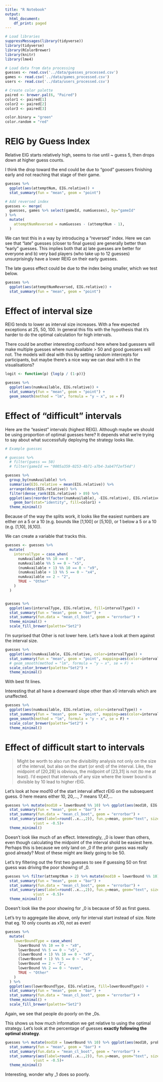 ```yaml
---
title: "R Notebook"
output:
  html_document:
    df_print: paged
---
```



```r

# Load libraries
suppressMessages(library(tidyverse))
library(tidyverse)
library(RColorBrewer)
library(knitr)
library(lme4)

# Load data from data processing 
guesses <- read.csv('../data/guesses_processed.csv')
games <- read.csv('../data/games_processed.csv')
users <- read.csv('../data/users_processed.csv')

# Create color palette
paired <- brewer.pal(6, "Paired")
color1 <- paired[1]
color2 <- paired[2]
color3 <- paired[3]

color.binary = "green"
color.random = "red"
```

# REIG by Guess Index

Relative EIG starts relatively high, seems to rise until ~ guess 5, then drops down at higher guess counts.

I think the drop toward the end could be due to "good" guessers finishing early and not reaching that stage of their game.

```r

guesses %>%
  ggplot(aes(attemptNum, EIG.relative)) + 
  stat_summary(fun = "mean", geom = "point")

```

```r

# Add reversed index
guesses <- merge(
  guesses, games %>% select(gameId, numGuesses), by="gameId"
) %>%
  mutate(
    attemptNumReversed = numGuesses - (attemptNum - 1),
  )

```

We can test this in a way by introducing a "reversed" index. Here we can see that "late" guesses (closer to final guess) are generally better than "early" guesses. This implies both that a) late guesses are better for everyone and b) very bad players (who take up to 12 guesses) unsurprisingly have a lower REIG on their early guesses.

The late guess effect could be due to the index being smaller, which we test below.

```r
guesses %>%
  ggplot(aes(attemptNumReversed, EIG.relative)) + 
  stat_summary(fun = "mean", geom = "point")

```
# Effect of interval size

REIG tends to lower as interval size increases. With a few expected exceptions at 25, 50, 100. In general this fits with the hypothesis that it's harder to do the optimal calculation for high intervals.

There could be another interesting confound here where bad guessers will make multiple guesses where numAvailable > 50 and good guessers will not. The models will deal with this by setting random intercepts for participants, but maybe there's a nice way we can deal with it in the visualisations?

```r

logit <- function(p) {log(p / (1-p))}

guesses %>%
  ggplot(aes(numAvailable, EIG.relative)) + 
  stat_summary(fun = "mean", geom = "point") + 
  geom_smooth(method = "lm", formula = "y ~ x", se = F)

```

# Effect of "difficult" intervals

Here are the "easiest" intervals (highest REIG). Although maybe we should be using proportion of optimal guesses here? It depends what we're trying to say about what successfully deploying the strategy looks like.

```r

# Example guesses

# guesses %>%
  # filter(guess == 50)
  # filter(gameId == "0005a359-0253-4b71-a7b4-3ab47f2ef54d")

guesses %>%
  group_by(numAvailable) %>%
  summarise(EIG.relative = mean(EIG.relative)) %>%
  arrange(desc(EIG.relative)) %>%
  filter(dense_rank(EIG.relative) > 89) %>%
  ggplot(aes(reorder(factor(numAvailable), -EIG.relative), EIG.relative)) + 
    geom_bar(stat="identity", fill=color1) + 
  theme_minimal()


```

Because of the way the splits work, it looks like the easiest numbers are either *on*
a 5 or a 10 (e.g. bounds like [1,100] or [5,10]), or 1 below a 5 or a 10 (e.g. [1,10], [6,10]).

We can create a variable that tracks this.

```r

guesses <- guesses %>%
  mutate(
    intervalType = case_when(
      numAvailable %% 10 == 0 ~ "x0",
      numAvailable %% 5 == 0 ~ "x5",
      (numAvailable + 1) %% 10 == 0 ~ "x9",
      (numAvailable + 1) %% 5 == 0 ~ "x4",
      numAvailable == 2 ~ "2",
      TRUE ~ "Other"
    )
  )


guesses %>%
  ggplot(aes(intervalType, EIG.relative, fill=intervalType)) + 
  stat_summary(fun = "mean", geom = "bar") + 
  stat_summary(fun.data = "mean_cl_boot", geom = "errorbar") + 
  theme_minimal() + 
  scale_fill_brewer(palette="Set2")
```

I'm surprised that Other is not lower here. Let's have a look at them against the interval size.

```r

guesses %>%
  ggplot(aes(numAvailable, EIG.relative, color=intervalType)) + 
  stat_summary(fun = "mean", geom = "point", mapping=aes(color=intervalType)) + 
  # geom_smooth(method = "lm", formula = "y ~ x", se = F) + 
  scale_color_brewer(palette="Set2") +
  theme_minimal()

```

With best fit lines.

Interesting that all have a downward slope other than x0 intervals which are unaffected.

```r

guesses %>%
  ggplot(aes(numAvailable, EIG.relative, color=intervalType)) + 
  stat_summary(fun = "mean", geom = "point", mapping=aes(color=intervalType)) + 
  geom_smooth(method = "lm", formula = "y ~ x", se = F) +
  scale_color_brewer(palette="Set2") +
  theme_minimal()

```

# Effect of difficult start to intervals
> Might be worth to also run the divisibility analysis not only on the size of the interval, but also on the start (or end) of the interval. Like, the midpoint of [20,28] is obvious, the midpoint of [23,31] is not (to me at least). I’d expect that intervals of any size where the lower bound is divisible by 10 lead to higher rEIG.

Let's look at how mod10 of the start interval affect rEIG on the subsequent guess. 0 here means either 10, 20,..., 7 means 17,47,...

```r
guesses %>% mutate(mod10 = lowerBound %% 10) %>% ggplot(aes(mod10, EIG.relative)) +
  stat_summary(fun = "mean", geom = "bar") + 
  stat_summary(fun.data = "mean_cl_boot", geom = "errorbar") +
  stat_summary(aes(label=round(..x..,2)), fun.y=mean, geom="text", size=6,
             vjust = -0.5)+
  theme_minimal()

```
Doesn't look like much of an effect. Interestingly, _0 is lower than others, even though calculating the midpoint of the interval shold be easiest here. Perhaps this is because we only land on _0 if the prior guess was really good already? Most of these might are likely going to be 50.

Let's try filtering out the first two guesses to see if guessing 50 on first guess was driving the poor showing of _0. 
```r
guesses %>% filter(attemptNum > 2) %>% mutate(mod10 = lowerBound %% 10) %>% ggplot(aes(mod10, EIG.relative)) +
  stat_summary(fun = "mean", geom = "bar") + 
  stat_summary(fun.data = "mean_cl_boot", geom = "errorbar") +
  stat_summary(aes(label=round(..x..,2)), fun.y=mean, geom="text", size=6,
             vjust = -0.5)+
  theme_minimal()

```
Doesn't look like the poor showing for _0 is because of 50 as first guess. 

Let's try to aggregate like above, only for interval start instead of size. Note that eg. 10 only counts as x10, not as even! 

```r

guesses %>%
  mutate(
    lowerBoundType = case_when(
      lowerBound %% 10 == 0 ~ "x0",
      lowerBound %% 5 == 0 ~ "x5",
      (lowerBound + 1) %% 10 == 0 ~ "x9",
      (lowerBound + 1) %% 5 == 0 ~ "x4",
      lowerBound == 2 ~ "2",
      lowerBound %% 2 == 0 ~ "even",
      TRUE ~ "Other"
    )
  ) %>% 
  ggplot(aes(lowerBoundType, EIG.relative, fill=lowerBoundType)) + 
  stat_summary(fun = "mean", geom = "bar") + 
  stat_summary(fun.data = "mean_cl_boot", geom = "errorbar") + 
  theme_minimal() + 
  scale_fill_brewer(palette="Set2")
```
Again, we see that people do poorly on the _0s.


This shows us how much information we get relative to using the optimal strategy. Let's look at the percentage of guesses **exactly following the optimal strategy**.
```r
guesses %>% mutate(mod10 = lowerBound %% 10) %>% ggplot(aes(mod10, prob.optimal)) +
  stat_summary(fun = "mean", geom = "bar") + 
  stat_summary(fun.data = "mean_cl_boot", geom = "errorbar") + 
  stat_summary(aes(label=round(..x..,2)), fun.y=mean, geom="text", size=6,
             vjust = -0.5)+
  theme_minimal()

```
Interesting, wonder why _1 does so poorly.
